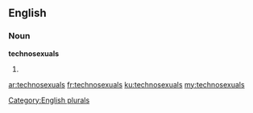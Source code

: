 ==English==

===Noun===
'''technosexuals'''

# {{plural of|technosexual}}

[[Category:English plurals]]

[[ar:technosexuals]]
[[fr:technosexuals]]
[[ku:technosexuals]]
[[my:technosexuals]]